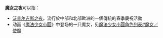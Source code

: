 '''魔女之夜'''可以指：
* [[沃普尔吉斯之夜|沃普尔吉斯之夜]]，流行於中部和北部歐洲的一個傳統的春季慶祝活動
* 动画《[[魔法少女小圓|魔法少女小圓]]》中登场的一只魔女，见[[魔法少女小圓角色列表#魔女／使魔|魔法少女小圓角色列表#魔女／使魔]]
{{disambig}}